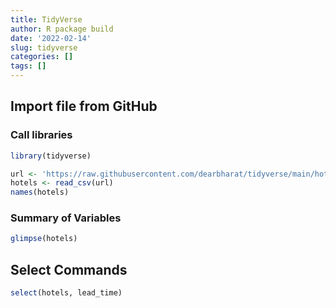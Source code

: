 ```yaml
---
title: TidyVerse
author: R package build
date: '2022-02-14'
slug: tidyverse
categories: []
tags: []
---
```


## Import file from GitHub

### Call libraries

```r
library(tidyverse)
```


```r
url <- 'https://raw.githubusercontent.com/dearbharat/tidyverse/main/hotels.csv'
hotels <- read_csv(url)
names(hotels)
```

### Summary of Variables
```r
glimpse(hotels)
```

## Select Commands

```r
select(hotels, lead_time)
```



